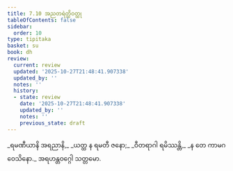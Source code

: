 ```yaml
---
title: 7.10 အညတရဲတ္ထိဝတ္ထု
tableOfContents: false
sidebar:
  order: 10
type: tipitaka
basket: su
book: dh
review:
  current: review
  updated: '2025-10-27T21:48:41.907338'
  updated_by: ''
  notes: ''
  history:
  - state: review
    date: '2025-10-27T21:48:41.907338'
    updated_by: ''
    notes: ''
    previous_state: draft
---
```



<ReviewStatus review={frontmatter.review} showDetails={true} />

<HypothesisAnnotation frontmatter={frontmatter} />

<DynamicBreadcrumb />

<Division number="99" book="dh" e="ch" v="18" p="28">

<Paragraph number="106" type="verses" book="dh">
_ရမဏီယာနိ အရညာနိ,_  
_ယတ္ထ န ရမတီ ဇနော;_  
_ဝီတရာဂါ ရမိဿန္တိ,_  
_န တေ ကာမဂဝေသိနော._  


</Paragraph>
</Division>

<Paragraph number="107" type="center" book="dh">
အရဟန္တဝဂ္ဂေါ သတ္တမော.
</Paragraph>